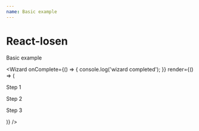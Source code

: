```yaml
---
name: Basic example
---
```







# React-losen

Basic example


<Wizard
  onComplete={() => {
    console.log('wizard completed');
  }}
  render={() => (
    <Fragment>
      <Step name="first">
        <Emoji className="f-headline lh-copy" emoji="☝️" />
        <div className="mt2 f6 lh-copy">
          <p className="mv0">Step 1</p>
        </div>
      </Step>
      <Step name="second">
        <Emoji className="f-headline lh-copy" emoji="✌️" />
        <div className="mt2 f6 lh-copy">
          <p className="mv0">Step 2</p>
        </div>
      </Step>
      <Step name="third">
        <Emoji className="f-headline lh-copy" emoji="🤟" />
        <div className="mt2 f6 lh-copy">
          <p className="mv0">Step 3</p>
        </div>
      </Step>
      <CustomControls />
    </Fragment>
  )}
/>
